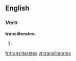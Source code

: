 
==English==

===Verb===
'''transliterates'''

# {{third-person singular of|[[transliterate]]}}

[[fr:transliterates]]
[[vi:transliterates]]